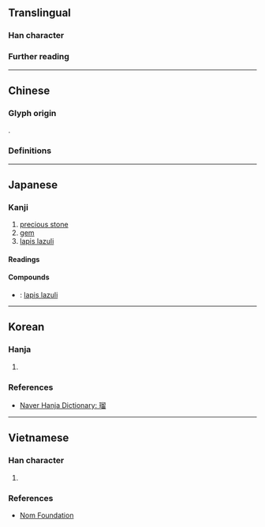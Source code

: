 {{character info}}
==Translingual==

===Han character===
{{Han char|rn=96|rad=玉|as=10|sn=14|four=17162|canj=MGHHW|ids=⿰𤣩留}}

===Further reading===
{{Han ref|kx=0738.190|dkj=21143|dj=1149.040|hdz=21132.040|uh=7460}}

----

==Chinese==

===Glyph origin===
{{Han etym}}
{{Han compound|玉|alt1=⺩|留|ls=psc|c1=s|t1=jade|c2=p}}.

===Definitions===
{{zh-see|琉|v}}

----

==Japanese==

===Kanji===
{{ja-kanji|grade=|rs=玉10}}

# [[precious stone]]
# [[gem]]
# [[lapis lazuli]]

====Readings====
{{ja-readings
|goon=る
|kanon=りゅう<りう
|nanori=るり
}}

====Compounds====
* {{ja-r|瑠璃|るり}}: [[lapis lazuli]]

----

==Korean==

===Hanja===
{{ko-hanja|[[맑다|맑은]] [[유리]]|류||유}}

# {{rfdef|ko|sort=玉10}}

===References===
* [https://hanja.dict.naver.com/#/entry/ccko/3fba193ac7e6465e801f18f7f34c980a Naver Hanja Dictionary: 瑠]

----

==Vietnamese==

===Han character===
{{vi-readings|hanviet=lưu|rs=玉10}}

# {{rfdef|vi|sort=玉10}}

===References===
* [http://nomfoundation.org/common/nom_details.php?codepoint=7460 Nom Foundation]